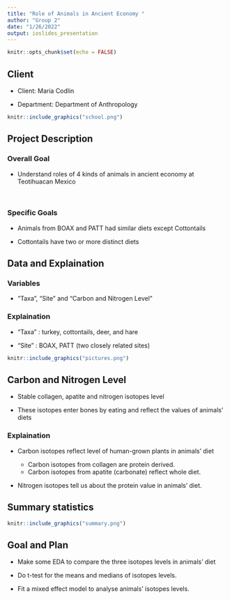 ```yaml
---
title: "Role of Animals in Ancient Economy "
author: "Group 2"
date: "1/26/2022"
output: ioslides_presentation
---
```


```r
knitr::opts_chunk$set(echo = FALSE)
```

## Client

- Client: Maria Codlin

- Department: Department of Anthropology

```r
knitr::include_graphics("school.png")
```

## Project Description

### Overall Goal

- Understand roles of 4 kinds of animals in ancient economy at Teotihuacan Mexico
<!-- were animals hunted from natural environments, anthropogenic environments, or raised for consumption in the city? -->

<br/>

### Specific Goals

-	Animals from BOAX and PATT had similar diets except Cottontails
<!-- (only Nitrogen values for cottontails differ between BOAX and PATT) -->

-	Cottontails have two or more distinct diets

## Data and Explaination

### Variables

- "Taxa", "Site" and "Carbon and Nitrogen Level"


### Explaination

- "Taxa" : turkey, cottontails, deer, and hare


- "Site" : BOAX, PATT  (two closely related sites)

```r
knitr::include_graphics("pictures.png")
```

## Carbon and Nitrogen Level

- Stable collagen, apatite and nitrogen isotopes level 

- These isotopes enter bones by eating and reflect the values of animals' diets


### Explaination

-	Carbon isotopes reflect level of human-grown plants in animals' diet
<!-- , such as maize (corn).  -->
 <!-- High values = more corn.  -->
 
    + Carbon isotopes from collagen are protein derived.
    + Carbon isotopes from apatite (carbonate) reflect whole diet. 
  

-	Nitrogen isotopes tell us about the protein value in animals' diet. 
<!-- Higher values = more protein.  -->


## Summary statistics

```r
knitr::include_graphics("summary.png")
```

## Goal and Plan

- Make some EDA to compare the three isotopes levels in animals' diet

- Do t-test for the means and medians of isotopes levels.

- Fit a mixed effect model to analyse animals’ isotopes levels.

